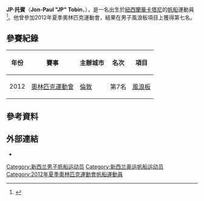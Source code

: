{{MedalTableTop}}
{{MedalSport | 男子[[帆船|帆船]] }}
{{MedalCountry | {{NZL}} }}
{{Medal|Competition|[[世界風浪板錦標賽|世界錦標賽]]}}
{{MedalBronze | [[2012年世界風浪板錦標賽|2012年 加的斯]] | 風浪板 }}
{{MedalBottom}}
'''JP·托賓'''（'''Jon-Paul "JP" Tobin'''，{{bd|1977年|3月22日|catIdx=Tobin, JP}}），是一名出生於[[紐西蘭|紐西蘭]][[華卡塔尼|華卡塔尼]]的[[帆船|帆船]]運動員<ref name=sref>{{cite web |title=Jp Tobin |url=http://www.sports-reference.com/olympics/athletes/to/jp-tobin-1.html |publisher=Sports Reference LLC |accessdate=2012-08-03 |archive-date=2012-08-06 |archive-url=https://web.archive.org/web/20120806204303/http://www.sports-reference.com/olympics/athletes/to/jp-tobin-1.html |dead-url=yes }}</ref>。他曾參加2012年夏季奧林匹克運動會，結果在男子風浪板項目上獲得第七名。

== 參賽紀錄 ==
{| class="wikitable" width=50% style="font-size:90%; text-align:center;"
|-
!年份 !! 賽事 !! 主辦城市 !! 名次 !! 項目
|-
| rowspan=1|2012
| rowspan=1|[[2012年奧林匹克運動會|奧林匹克運動會]]
| rowspan=1|{{flagicon|GBR}} [[倫敦|倫敦]] 
| 第7名
| [[2012年夏季奧林匹克運動會帆船男子風浪板比賽|風浪板]]
|}

== 參考資料 ==
{{reflist}}

== 外部連結 ==
* {{official website|http://www.jptobin.com}}

{{DEFAULTSORT:Tobin, JP}}
[[Category:新西兰男子帆船运动员|Category:新西兰男子帆船运动员]]
[[Category:新西兰奥运帆船运动员|Category:新西兰奥运帆船运动员]]
[[Category:2012年夏季奧林匹克運動會帆船運動員|Category:2012年夏季奧林匹克運動會帆船運動員]]